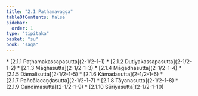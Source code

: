 ```yaml
---
title: "2.1 Paṭhamavagga"
tableOfContents: false
sidebar:
  order: 1
type: "tipitaka"
basket: "su"
book: "saga"
---
```



<DynamicBreadcrumb />



<TableOfContents book="saga" section="2.1">
* [2.1.1 Paṭhamakassapasutta](2-1/2-1-1)
* [2.1.2 Dutiyakassapasutta](2-1/2-1-2)
* [2.1.3 Māghasutta](2-1/2-1-3)
* [2.1.4 Māgadhasutta](2-1/2-1-4)
* [2.1.5 Dāmalisutta](2-1/2-1-5)
* [2.1.6 Kāmadasutta](2-1/2-1-6)
* [2.1.7 Pañcālacaṇḍasutta](2-1/2-1-7)
* [2.1.8 Tāyanasutta](2-1/2-1-8)
* [2.1.9 Candimasutta](2-1/2-1-9)
* [2.1.10 Sūriyasutta](2-1/2-1-10)
</TableOfContents>